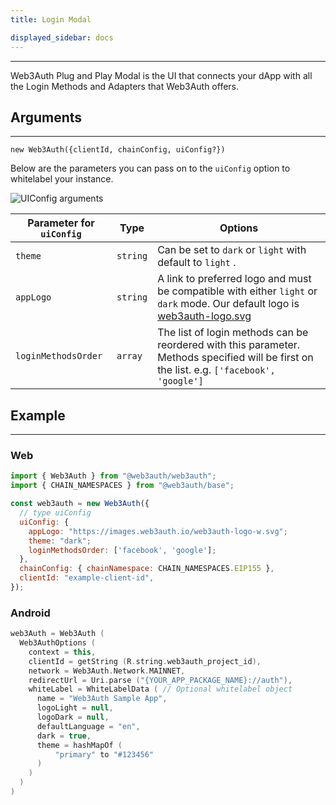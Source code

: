 ```yaml
---
title: Login Modal

displayed_sidebar: docs
---
```


---


Web3Auth Plug and Play Modal is the UI that connects your dApp with all the Login Methods and Adapters that Web3Auth offers.

## Arguments

---

`new Web3Auth({clientId, chainConfig, uiConfig?})`

Below are the parameters you can pass on to the `uiConfig` option to whitelabel your instance.

<div style={{ flexBasis: "300px", flexGrow: "1", textAlign: "center" }}>
  <img src={Image1} style={{ alignSelf: "center", maxWidth: "90%" }} alt="UIConfig arguments" />
</div>

| Parameter for `uiConfig` | Type     | Options                                                                                                                                                                   |
| ------------------------ | -------- | ------------------------------------------------------------------------------------------------------------------------------------------------------------------------- |
| `theme`                  | `string` | Can be set to `dark` or `light` with default to `light` .                                                                                                                 |
| `appLogo`                | `string` | A link to preferred logo and must be compatible with either `light` or `dark` mode. Our default logo is [web3auth-logo.svg](https://images.web3auth.io/web3auth-logo.svg) |
| `loginMethodsOrder`      | `array`  | The list of login methods can be reordered with this parameter. Methods specified will be first on the list. e.g. `['facebook', 'google']`                                |

## Example

---

### Web

```js
import { Web3Auth } from "@web3auth/web3auth";
import { CHAIN_NAMESPACES } from "@web3auth/base";

const web3auth = new Web3Auth({
  // type uiConfig
  uiConfig: {
    appLogo: "https://images.web3auth.io/web3auth-logo-w.svg";
    theme: "dark";
    loginMethodsOrder: ['facebook', 'google'];
  },
  chainConfig: { chainNamespace: CHAIN_NAMESPACES.EIP155 },
  clientId: "example-client-id",
});
```

### Android

```kotlin
web3Auth = Web3Auth (
  Web3AuthOptions (
    context = this,
    clientId = getString (R.string.web3auth_project_id),
    network = Web3Auth.Network.MAINNET,
    redirectUrl = Uri.parse ("{YOUR_APP_PACKAGE_NAME}://auth"),
    whiteLabel = WhiteLabelData ( // Optional whitelabel object
      name = "Web3Auth Sample App",
      logoLight = null,
      logoDark = null,
      defaultLanguage = "en",
      dark = true,
      theme = hashMapOf (
          "primary" to "#123456"
      )
    )
  )
)
```
